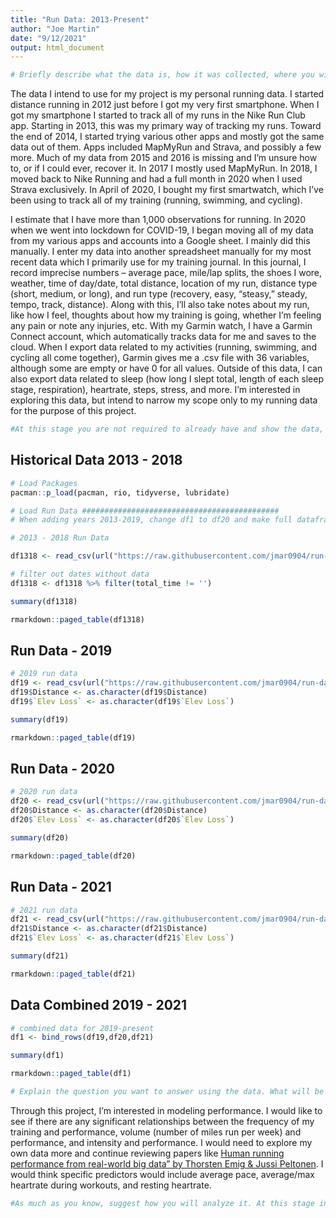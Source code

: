```yaml
---
title: "Run Data: 2013-Present"
author: "Joe Martin"
date: "9/12/2021"
output: html_document
---
```

```r
# Briefly describe what the data is, how it was collected, where you will get (or got) it from. How many observations do you have, what was measured? Anything else important to report about the data?
```

The data I intend to use for my project is my personal running data. I started distance running in 2012 just before I got my very first smartphone. When I got my smartphone I started to track all of my runs in the Nike Run Club app. Starting in 2013, this was my primary way of tracking my runs. Toward the end of 2014, I started trying various other apps and mostly got the same data out of them. Apps included MapMyRun and Strava, and possibly a few more. Much of my data from 2015 and 2016 is missing and I’m unsure how to, or if I could ever, recover it. In 2017 I mostly used MapMyRun. In 2018, I moved back to  Nike Running and had a full month in 2020 when I used Strava exclusively. In April of 2020, I bought my first smartwatch, which I’ve been using to track all of my training (running, swimming, and cycling).

I estimate that I have more than 1,000 observations for running. In 2020 when we went into lockdown for COVID-19, I began moving all of my data from my various apps and accounts into a Google sheet. I mainly did this manually. I enter my data into another spreadsheet manually for my most recent data which I primarily use for my training journal. In this journal, I record imprecise numbers – average pace, mile/lap splits, the shoes I wore, weather, time of day/date, total distance, location of my run, distance type (short, medium, or long), and run type (recovery, easy, “steasy,” steady, tempo, track, distance). Along with this, I’ll also take notes about my run, like how I feel, thoughts about how my training is going, whether I’m feeling any pain or note any injuries, etc. With my Garmin watch, I have a Garmin Connect account, which automatically tracks data for me and saves to the cloud. When I export data related to my activities (running, swimming, and cycling all come together), Garmin gives me a .csv file with 36 variables, although some are empty or have 0 for all values. Outside of this data, I can also export data related to sleep (how long I slept total, length of each sleep stage, respiration), heartrate, steps, stress, and more. I’m interested in exploring this data, but intend to narrow my scope only to my running data for the purpose of this project. 

```r
#At this stage you are not required to already have and show the data, but if you do, even better. Then add a few lines of code which load the data and using some of the commands you learned about, provide summary descriptions of the data.
```

## Historical Data 2013 - 2018
```r
# Load Packages
pacman::p_load(pacman, rio, tidyverse, lubridate)

# Load Run Data ############################################
# When adding years 2013-2019, change df1 to df20 and make full dataframe out of all years

# 2013 - 2018 Run Data

df1318 <- read_csv(url("https://raw.githubusercontent.com/jmar0904/run-data/546da299c362ab6435c56cdd7a9bc5f846a02c52/Historical%20Run%20Data%202013%20-%202018%20-%20total2013-2018.csv"))

# filter out dates without data
df1318 <- df1318 %>% filter(total_time != '')

summary(df1318)

rmarkdown::paged_table(df1318)
```

## Run Data - 2019
```r
# 2019 run data
df19 <- read_csv(url("https://raw.githubusercontent.com/jmar0904/run-data/546da299c362ab6435c56cdd7a9bc5f846a02c52/Health%20Data%20Reformat%202020%20-%20run2019.csv"))
df19$Distance <- as.character(df19$Distance)
df19$`Elev Loss` <- as.character(df19$`Elev Loss`)

summary(df19)

rmarkdown::paged_table(df19)
```

## Run Data - 2020
```r
# 2020 run data
df20 <- read_csv(url("https://raw.githubusercontent.com/jmar0904/run-data/546da299c362ab6435c56cdd7a9bc5f846a02c52/Health%20Data%20Reformat%202020%20-%20run2020.csv"))
df20$Distance <- as.character(df20$Distance)
df20$`Elev Loss` <- as.character(df20$`Elev Loss`)

summary(df20)

rmarkdown::paged_table(df20)
```

## Run Data - 2021
```r
# 2021 run data
df21 <- read_csv(url("https://raw.githubusercontent.com/jmar0904/run-data/546da299c362ab6435c56cdd7a9bc5f846a02c52/Health%20Data%20Reformat%202020%20-%20run2021.csv"))
df21$Distance <- as.character(df21$Distance)
df21$`Elev Loss` <- as.character(df21$`Elev Loss`)

summary(df21)

rmarkdown::paged_table(df21)
```

## Data Combined 2019 - 2021
```r
# combined data for 2019-present
df1 <- bind_rows(df19,df20,df21)

summary(df1)

rmarkdown::paged_table(df1)
```

```r
# Explain the question you want to answer using the data. What will be your outcome(s) of interest (if any)? What (if any) specific predictors will you focus on? What relations/patterns are you looking for in the data?
```

Through this project, I'm interested in modeling performance. I would like to see if there are any significant relationships between the frequency of my training and performance, volume (number of miles run per week) and performance, and intensity and performance. I would need to explore my own data more and continue reviewing papers like <a href="https://www.nature.com/articles/s41467-020-18737-6">Human running performance from real-world big data" by Thorsten Emig & Jussi Peltonen</a>. I would think specific predictors would include average pace, average/max heartrate during workouts, and resting heartrate. 

```r
#As much as you know, suggest how you will analyze it. At this stage in the course, we haven’t covered analysis approaches yet, so you can keep things vague and non-technical here. 
```

